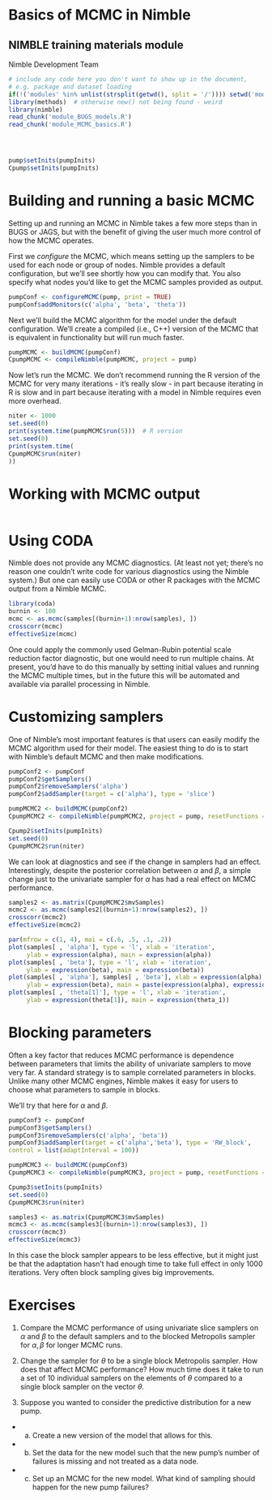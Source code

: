 Basics of MCMC in Nimble
==========================
NIMBLE training materials module
---------------------------------
Nimble Development Team

```r
# include any code here you don't want to show up in the document,
# e.g. package and dataset loading
if(!('modules' %in% unlist(strsplit(getwd(), split = '/')))) setwd('modules')
library(methods)  # otherwise new() not being found - weird
library(nimble)
read_chunk('module_BUGS_models.R')
read_chunk('module_MCMC_basics.R')
```

```r
```
```r
```
```r
```
```r
pump$setInits(pumpInits)
Cpump$setInits(pumpInits)
```

# Building and running a basic MCMC

Setting up and running an MCMC in Nimble takes a few more steps than in BUGS or JAGS, but with the benefit of giving the user much more control of how the MCMC operates.

First we *configure* the MCMC, which means setting up the samplers to be used for each node or group of nodes. Nimble provides a default configuration, but we'll see shortly how you can modify that. You also specify what nodes you'd like to get the MCMC samples provided as output.

```r
pumpConf <- configureMCMC(pump, print = TRUE)
pumpConf$addMonitors(c('alpha', 'beta', 'theta'))
```

Next we'll build the MCMC algorithm for the model under the default configuration. We'll create a compiled (i.e., C++) version of the MCMC that is equivalent in functionality but will run much faster.

```r
pumpMCMC <- buildMCMC(pumpConf)
CpumpMCMC <- compileNimble(pumpMCMC, project = pump)
```

Now let's run the MCMC. We don't recommend running the R version of the MCMC for very many iterations - it's really slow - in part because iterating in R is slow and in part because iterating with a model in Nimble requires even more overhead. 

```r
niter <- 1000
set.seed(0)
print(system.time(pumpMCMC$run(5)))  # R version
set.seed(0)
print(system.time(
CpumpMCMC$run(niter)
))
```

# Working with MCMC output

```r
```

# Using CODA

Nimble does not provide any MCMC diagnostics. (At least not yet; there's no reason one couldn't write code for various diagnostics using the Nimble system.)  But one can easily use CODA or other R packages with the MCMC output from a Nimble MCMC.

```r
library(coda)
burnin <- 100
mcmc <- as.mcmc(samples[(burnin+1):nrow(samples), ])
crosscorr(mcmc)
effectiveSize(mcmc)
```

One could apply the commonly used Gelman-Rubin potential scale reduction factor diagnostic, but one would need to run multiple chains. At present, you'd have to do this manually by setting initial values and running the MCMC multiple times, but in the future this will be automated and available via parallel processing in Nimble.


# Customizing samplers

One of Nimble's most important features is that users can easily modify the MCMC algorithm used for their model. The easiest thing to do is to start with Nimble's default MCMC and then make modifications. 

```r
pumpConf2 <- pumpConf
pumpConf2$getSamplers()
pumpConf2$removeSamplers('alpha')
pumpConf2$addSampler(target = c('alpha'), type = 'slice')

pumpMCMC2 <- buildMCMC(pumpConf2)
CpumpMCMC2 <- compileNimble(pumpMCMC2, project = pump, resetFunctions = TRUE)

Cpump2$setInits(pumpInits)
set.seed(0)
CpumpMCMC2$run(niter)
```

We can look at diagnostics and see if the change in samplers had an effect. Interestingly, despite the posterior correlation between $\alpha$ and $\beta$, a simple change just to the univariate sampler for $\alpha$ has had a real effect on MCMC performance.

```r
samples2 <- as.matrix(CpumpMCMC2$mvSamples)
mcmc2 <- as.mcmc(samples2[(burnin+1):nrow(samples2), ])
crosscorr(mcmc2)
effectiveSize(mcmc2)

par(mfrow = c(1, 4), mai = c(.6, .5, .1, .2))
plot(samples[ , 'alpha'], type = 'l', xlab = 'iteration',
     ylab = expression(alpha), main = expression(alpha))
plot(samples[ , 'beta'], type = 'l', xlab = 'iteration',
     ylab = expression(beta), main = expression(beta))
plot(samples[ , 'alpha'], samples[ , 'beta'], xlab = expression(alpha),
     ylab = expression(beta), main = paste(expression(alpha), expression(beta), "dependence"))
plot(samples[ , 'theta[1]'], type = 'l', xlab = 'iteration',
     ylab = expression(theta[1]), main = expression(theta_1))
```

# Blocking parameters

Often a key factor that reduces MCMC performance is dependence between parameters that limits the ability of univariate samplers to move very far. A standard strategy is to sample correlated parameters in blocks. Unlike many other MCMC engines, Nimble makes it easy for users to choose what parameters to sample in blocks.

We'll try that here for $\alpha$ and $\beta$.


```r
pumpConf3 <- pumpConf
pumpConf3$getSamplers()
pumpConf3$removeSamplers(c('alpha', 'beta'))
pumpConf3$addSampler(target = c('alpha','beta'), type = 'RW_block', 
control = list(adaptInterval = 100))

pumpMCMC3 <- buildMCMC(pumpConf3)
CpumpMCMC3 <- compileNimble(pumpMCMC3, project = pump, resetFunctions = TRUE)

Cpump3$setInits(pumpInits)
set.seed(0)
CpumpMCMC3$run(niter)

samples3 <- as.matrix(CpumpMCMC3$mvSamples)
mcmc3 <- as.mcmc(samples3[(burnin+1):nrow(samples3), ])
crosscorr(mcmc3)
effectiveSize(mcmc3)
```

In this case the block sampler appears to be less effective, but it might just be that the adaptation hasn't had enough time to take full effect in only 1000 iterations.  Very often block sampling gives big improvements.

# Exercises

1) Compare the MCMC performance of using univariate slice samplers on $\alpha$ and $\beta$ to the default samplers and to the blocked Metropolis sampler for ${\alpha, \beta}$ for longer MCMC runs. 

2) Change the sampler for $\theta$ to be a single block Metropolis sampler. How does that affect MCMC performance? How much time does it take to run a set of 10 individual samplers on the elements of $\theta$ compared to a single block sampler on the vector $\theta$. 

3) Suppose you wanted to consider the predictive distribution for a new pump. 
  - a) Create a new version of the model that allows for this.  
  - b) Set the data for the new model such that the new pump's number of failures is missing and not treated as a data node.
  - c) Set up an MCMC for the new model. What kind of sampling should happen for the new pump failures? 
